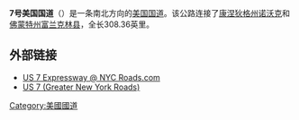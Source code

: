 '''7号美国国道'''（{{lang-en|'''U.S. Route 7'''}}）是一条南北方向的[[美国国道|美国国道]]。该公路连接了[[康涅狄格州|康涅狄格州]][[诺沃克_(康涅狄格州)|诺沃克]]和[[佛蒙特州|佛蒙特州]][[富蘭克林縣_(佛蒙特州)|富兰克林县]]，全长308.36英里。

== 外部链接 ==
*[http://www.nycroads.com/roads/US-7_CT/ US 7 Expressway @ NYC Roads.com]{{Wayback|url=http://www.nycroads.com/roads/US-7_CT/ |date=20141230010620 }}
*[https://web.archive.org/web/20160303234051/http://www.greaternyroads.info/ctstate/us7/index.htm US 7 (Greater New York Roads)]
{{美国国道}}
[[Category:美國國道|Category:美國國道]]